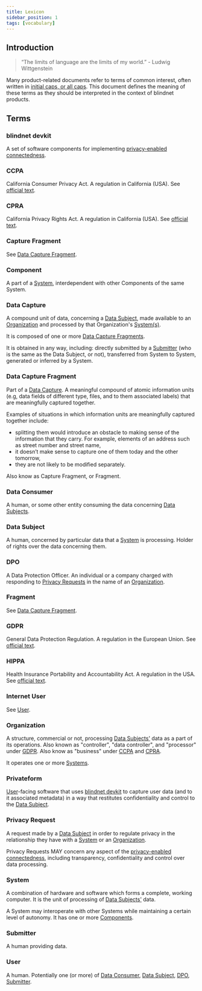 ```yaml
---
title: Lexicon
sidebar_position: 1
tags: [vocabulary]
---
```


<!-- moved from https://github.com/blindnet-io/product-management/blob/de8fdb8/refs/lexicon/RFC-Lexicon-2.md -->

## Introduction

>
> “The limits of language are the limits of my world.” - Ludwig Wittgenstein
>

Many product-related documents refer to terms of common interest, often written in [initial caps, or all caps](https://en.wikipedia.org/wiki/Letter_case#Stylistic_or_specialised_usage). This document defines the meaning of these terms as they should be interpreted in the context of blindnet products.

## Terms

### blindnet devkit

A set of software components for implementing [privacy-enabled connectedness](https://github.com/blindnet-io/product-management/blob/main/refs/notion-of-privacy/notion-of-privacy.md#privacy-enables-connection).

### CCPA

California Consumer Privacy Act. A regulation in California (USA). See [official text](https://leginfo.legislature.ca.gov/faces/billTextClient.xhtml?bill_id=201720180AB375).

### CPRA

California Privacy Rights Act. A regulation in California (USA). See [official text](https://vig.cdn.sos.ca.gov/2020/general/pdf/topl-prop24.pdf).

### Capture Fragment

See [Data Capture Fragment](#data-capture-fragment).

### Component

A part of a [System](#system), interdependent with other Components of the same System.

### Data Capture

A compound unit of data, concerning a [Data Subject](#data-subject), made available to an [Organization](#organization) and processed by that Organization's [System(s)](#system).

It is composed of one or more [Data Capture Fragments](#data-capture-fragment).

It is obtained in any way, including: directly submitted by a [Submitter](#submitter) (who is the same as the Data Subject, or not), transferred from System to System, generated or inferred by a System.

### Data Capture Fragment

Part of a [Data Capture](#data-capture). A meaningful compound of atomic information units (e.g, data fields of different type, files, and to them associated labels) that are meaningfully captured together.

Examples of situations in which information units are meaningfully captured together include:
- splitting them would introduce an obstacle to making sense of the information that they carry. For example, elements of an address such as street number and street name,
- it doesn’t make sense to capture one of them today and the other tomorrow,
- they are not likely to be modified separately.

Also know as Capture Fragment, or Fragment.

### Data Consumer

A human, or some other entity consuming the data concerning [Data Subjects](#data-subject).

### Data Subject

A human, concerned by particular data that a [System](#system) is processing. Holder of rights over the data concerning them.

### DPO

A Data Protection Officer. An individual or a company charged with responding to [Privacy Requests](#privacy-request) in the name of an [Organization](#organization).

### Fragment

See [Data Capture Fragment](#data-capture-fragment).

### GDPR

General Data Protection Regulation. A regulation in the European Union. See [official text](https://eur-lex.europa.eu/eli/reg/2016/679/oj).

### HIPPA

Health Insurance Portability and Accountability Act. A regulation in the USA. See [official text](https://www.govinfo.gov/content/pkg/PLAW-104publ191/html/PLAW-104publ191.htm).

### Internet User

See [User](#user).

### Organization

A structure, commercial or not, processing [Data Subjects'](#data-subject) data as a part of its operations.
Also known as "controller", "data controller", and "processor" under [GDPR](#GDPR).
Also know as "business" under [CCPA](#CCPA) and [CPRA](#CPRA).

It operates one or more [Systems](#system).

### Privateform

[User](#user)-facing software that uses [blindnet devkit](#blindnet-devkit) to capture user data (and to it associated metadata) in a way that restitutes confidentiality and control to the [Data Subject](#data-subject).

### Privacy Request

A request made by a [Data Subject](#data-subject) in order to regulate privacy in the relationship they have with a [System](#system) or an [Organization](#organization).

Privacy Requests MAY concern any aspect of the [privacy-enabled connectedness](https://github.com/blindnet-io/product-management/blob/main/refs/notion-of-privacy/notion-of-privacy.md#privacy-enables-connection), including transparency, confidentiality and control over data processing.

### System

A combination of hardware and software which forms a complete, working computer.
It is the unit of processing of [Data Subjects'](#data-subject) data.

A System may interoperate with other Systems while maintaining a certain level of autonomy.
It has one or more [Components](#components).

### Submitter

A human providing data.

### User

A human. Potentially one (or more) of [Data Consumer](#data-consumer), [Data Subject](#data-subject), [DPO](#dpo), [Submitter](#submitter).
